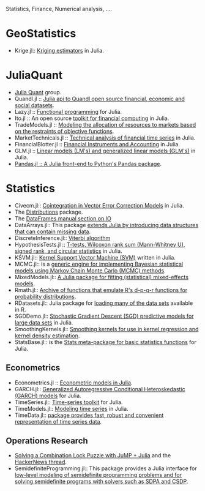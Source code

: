 Statistics, Finance, Numerical analysis, ....

= GeoStatistics =
* Krige.jl:: [https://github.com/njwilson23/Krige.jl Kriging estimators] in Julia.

= JuliaQuant =
* [https://github.com/JuliaQuant Julia Quant] group.
* Quandl.jl :: [https://github.com/milktrader/Quandl.jl  Julia api to Quandl open source financial, economic and social datasets].
* Lazy.jl :: [https://github.com/one-more-minute/Lazy.jl  Functional programming] for Julia.
* Ito.jl :: An open source [https://github.com/aviks/Ito.jl toolkit for financial computing] in Julia.
* TradeModels.jl :: [https://github.com/JuliaQuant/TradeModels.jl Modeling the allocation of resources to markets based on the restraints of objective functions].
* MarketTechnicals.jl :: [https://github.com/JuliaQuant/MarketTechnicals.jl Technical analysis of financial time series] in Julia.
* FinancialBlotter.jl :: [https://github.com/JuliaQuant/FinancialBlotter.jl Financial Instruments and Accounting] in Julia.
* GLM.jl :: [https://github.com/JuliaStats/GLM.jl Linear models (LM's) and generalized linear models (GLM's)] in Julia.
* [https://github.com/malmaud/Pandas.jl Pandas.jl :: A Julia front-end to Python's Pandas package].

= Statistics =
* Civecm.jl:: [https://github.com/andreasnoackjensen/Civecm.jl  Cointegration in Vector Error Correction Models] in Julia.
* The [http://juliastats.github.io/Distributions.jl/index.html Distributions] package.
* The [http://juliastats.github.io/DataFrames.jl/io.html DataFrames manual section on IO]
* DataArrays.jl:: This package [https://github.com/JuliaStats/DataArrays.jl extends Julia by introducing data structures that can contain missing data].
* DiscreteInference.jl:: [https://github.com/lindahua/DiscreteInference.jl Viterbi algorithm]
* HypothesisTests.jl :: [https://github.com/simonster/HypothesisTests.jl T-tests, Wilcoxon rank sum (Mann-Whitney U), signed rank, and circular statistics] in Julia.
* KSVM.jl:: [https://github.com/remusao/KSVM.jl Kernel Support Vector Machine (SVM)] written in Julia.
* MCMC.jl:: is a [https://github.com/JuliaStats/MCMC.jl generic engine for implementing Bayesian statistical models using Markov Chain Monte Carlo (MCMC) methods]. 
* MixedModels.jl:: [https://github.com/dmbates/MixedModels.jl  A Julia package for fitting (statistical) mixed-effects models].
* Rmath.jl:: [https://github.com/dmbates/Rmath.jl  Archive of functions that emulate R's d-p-q-r functions for probability distributions].
* RDatasets.jl:: Julia package for [https://github.com/johnmyleswhite/RDatasets.jl loading many of the data sets] available in R.
* SGDDemo.jl:: [https://github.com/johnmyleswhite/SGDDemo.jl Stochastic Gradient Descent (SGD) predictive models for large data sets] in Julia.
* SmoothingKernels.jl:: [https://github.com/johnmyleswhite/SmoothingKernels.jl Smoothing kernels for use in kernel regression and kernel density estimation].
* StatsBase.jl:: is the [https://github.com/JuliaStats/StatsBase.jl Stats meta-package for basic statistics functions] for Julia.


== Econometrics ==
* Econometrics.jl :: [https://github.com/cgroll/Econometrics.jl Econometric models in Julia].
* GARCH.jl:: [https://github.com/AndreyKolev/GARCH.jl Generalized Autoregressive Conditional Heteroskedastic (GARCH) models] for Julia.
* TimeSeries.jl:: [https://github.com/JuliaStats/TimeSeries.jl Time-series toolkit] for Julia.
* TimeModels.jl:: [https://github.com/JuliaStats/TimeModels.jl Modeling time series] in Julia.
* TimeData.jl:: [https://github.com/cgroll/TimeData.jl package provides fast, robust and convenient representation of time series data].


== Operations Research ==
* [http://iaindunning.com/2013/combination-locks.html Solving a Combination Lock Puzzle with JuMP + Julia] and the [https://news.ycombinator.com/item?id=6425160 HackerNews thread].
* SemidefiniteProgramming.jl:: This package provides a Julia interface for [https://github.com/daviddelaat/SemidefiniteProgramming.jl low-level modeling of semidefinite programming problems and for solving semidefinite programs with solvers such as SDPA and CSDP].
